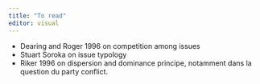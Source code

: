 ```yaml
---
title: "To read"
editor: visual
---
```


- Dearing and Roger 1996 on competition among issues
- Stuart Soroka on issue typology 
- Riker 1996 on dispersion and dominance principe, notamment dans la question du party conflict. 